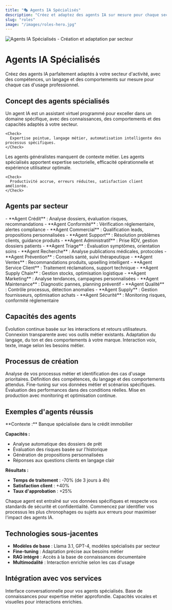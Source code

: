 ```yaml
---
title: "🎭 Agents IA Spécialisés"
description: "Créez et adaptez des agents IA sur mesure pour chaque secteur d'activité et cas d'usage"
slug: "roles"
image: "/images/roles-hero.jpg"
---
```


<Frame>
  <img src="/images/roles-hero.jpg" alt="Agents IA Spécialisés - Création et adaptation par secteur" />
</Frame>

# Agents IA Spécialisés

Créez des agents IA parfaitement adaptés à votre secteur d'activité, avec des compétences, un langage et des comportements sur mesure pour chaque cas d'usage professionnel.

## Concept des agents spécialisés

<AccordionGroup>
  <Accordion title="Qu'est-ce qu'un agent IA spécialisé ?">
    Un agent IA est un assistant virtuel programmé pour exceller dans un domaine spécifique, avec des connaissances, des comportements et des capacités adaptés à votre secteur.

    <Check>
      Expertise pointue, langage métier, automatisation intelligente des processus spécifiques.
    </Check>
  </Accordion>

  <Accordion title="Pourquoi créer des agents spécialisés ?">
    Les agents généralistes manquent de contexte métier. Les agents spécialisés apportent expertise sectorielle, efficacité opérationnelle et expérience utilisateur optimale.

    <Check>
      Productivité accrue, erreurs réduites, satisfaction client améliorée.
    </Check>
  </Accordion>
</AccordionGroup>

## Agents par secteur

<Tabs>
  <Tab title="Banque & Finance">
    - **Agent Crédit** : Analyse dossiers, évaluation risques, recommandations
    - **Agent Conformité** : Vérification réglementaire, alertes compliance
    - **Agent Commercial** : Qualification leads, propositions personnalisées
    - **Agent Support** : Résolution problèmes clients, guidance produits
  </Tab>

  <Tab title="Santé & Médical">
    - **Agent Administratif** : Prise RDV, gestion dossiers patients
    - **Agent Triage** : Évaluation symptômes, orientation soins
    - **Agent Recherche** : Analyse publications médicales, protocoles
    - **Agent Prévention** : Conseils santé, suivi thérapeutique
  </Tab>

  <Tab title="Commerce & Retail">
    - **Agent Ventes** : Recommandations produits, upselling intelligent
    - **Agent Service Client** : Traitement réclamations, support technique
    - **Agent Supply Chain** : Gestion stocks, optimisation logistique
    - **Agent Marketing** : Analyse tendances, campagnes personnalisées
  </Tab>

  <Tab title="Industrie & Manufacturing">
    - **Agent Maintenance** : Diagnostic pannes, planning préventif
    - **Agent Qualité** : Contrôle processus, détection anomalies
    - **Agent Supply** : Gestion fournisseurs, optimisation achats
    - **Agent Sécurité** : Monitoring risques, conformité réglementaire
  </Tab>
</Tabs>

## Capacités des agents

<CardGroup cols={2}>
  <Card title="Apprentissage adaptatif" icon="brain">
    Évolution continue basée sur les interactions et retours utilisateurs.
  </Card>
  <Card title="Intégration système" icon="plug">
    Connexion transparente avec vos outils métier existants.
  </Card>
  <Card title="Personnalisation avancée" icon="user-cog">
    Adaptation du langage, du ton et des comportements à votre marque.
  </Card>
  <Card title="Multimodalité" icon="eye">
    Interaction voix, texte, image selon les besoins métier.
  </Card>
</CardGroup>

## Processus de création

<Steps>
  <Step title="Définition des besoins">
    Analyse de vos processus métier et identification des cas d'usage prioritaires.
  </Step>
  <Step title="Conception de l'agent">
    Définition des compétences, du langage et des comportements attendus.
  </Step>
  <Step title="Entraînement spécialisé">
    Fine-tuning sur vos données métier et scénarios spécifiques.
  </Step>
  <Step title="Tests et validation">
    Évaluation des performances dans des conditions réelles.
  </Step>
  <Step title="Déploiement progressif">
    Mise en production avec monitoring et optimisation continue.
  </Step>
</Steps>

## Exemples d'agents réussis

<Expandable title="Agent bancaire de crédit immobilier">
  **Contexte :** Banque spécialisée dans le crédit immobilier

  **Capacités :**
  - Analyse automatique des dossiers de prêt
  - Évaluation des risques basée sur l'historique
  - Génération de propositions personnalisées
  - Réponses aux questions clients en langage clair

  **Résultats :**
  - **Temps de traitement** : -70% (de 3 jours à 4h)
  - **Satisfaction client** : +40%
  - **Taux d'approbation** : +25%
</Expandable>

<Note>
  Chaque agent est entraîné sur vos données spécifiques et respecte vos standards de sécurité et confidentialité.
</Note>

<Tip>
  Commencez par identifier vos processus les plus chronophages ou sujets aux erreurs pour maximiser l'impact des agents IA.
</Tip>

## Technologies sous-jacentes

- **Modèles de base** : Llama 3.1, GPT-4, modèles spécialisés par secteur
- **Fine-tuning** : Adaptation précise aux besoins métier
- **RAG intégré** : Accès à la base de connaissances documentaire
- **Multimodalité** : Interaction enrichie selon les cas d'usage

## Intégration avec vos services

<CardGroup cols={3}>
  <Card title="Chatbot IA" icon="message-circle" href="/chatbot-ia">
    Interface conversationnelle pour vos agents spécialisés.
  </Card>
  <Card title="RAG Intelligent" icon="search" href="/rag-intelligent">
    Base de connaissances pour expertise métier approfondie.
  </Card>
  <Card title="IA Multimédia" icon="image" href="/multimedia-ia">
    Capacités vocales et visuelles pour interactions enrichies.
  </Card>
</CardGroup>